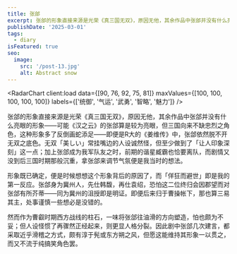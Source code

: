 ```yaml
---
title: 张郃
excerpt: 张郃的形象直接来源是光荣《真三国无双》，原因无他，其余作品中张郃并没有什么亮眼的形象——可能《汉之云》的张郃算是较为亮眼，但三国向来不缺忠烈之角色，这种形象多了反倒画蛇添足——即便是R大的《姜维传》中，张郃依然脱不开无双之底色。
publishDate: '2025-03-01'
tags:
  - diary
isFeatured: true
seo:
  image:
    src: '/post-13.jpg'
    alt: Abstract snow
---
```



<RadarChart client:load data={[90, 76, 92, 75, 81]} maxValues={[100, 100, 100, 100, 100]} labels={['统御', '气运', '武勇', '智略', '魅力']} />

张郃的形象直接来源是光荣《真三国无双》，原因无他，其余作品中张郃并没有什么亮眼的形象——可能《汉之云》的张郃算是较为亮眼，但三国向来不缺忠烈之角色，这种形象多了反倒画蛇添足——即便是R大的《姜维传》中，张郃依然脱不开无双之底色。无双「美しい」常挂嘴边的人设诚然怪，但至少做到了「让人印象深刻」这一点；加上张郃成为我军队友之时，前期的谐星臧霸也恰要离队，而剧情又没到后三国时期那般沉重，拿张郃来调节气氛便是我当时的想法。

形象既已确定，便是时候想想这个形象背后的原因了，而「佯狂而避世」即是我的第一反应。张郃身为冀州人，先仕韩馥，再仕袁绍，恐怕这二位终归会因郡望而对张郃有所芥蒂——同为冀州的沮授即是明证。即便后来归于曹操帐下，那也算三易其主，处事谨慎一些想必是没错的。

然而作为曹叡时期西方战线的柱石，一味将张郃往油滑的方向塑造，怕也颇为不妥；但人设怪惯了再骤然正经起来，则更显人格分裂。因此剧中张郃几次建言，都采取近乎滑稽之方式，颇有淳于髡或东方朔之风，但愿这能维持其形象一以贯之，而又不流于纯搞笑角色罢。
